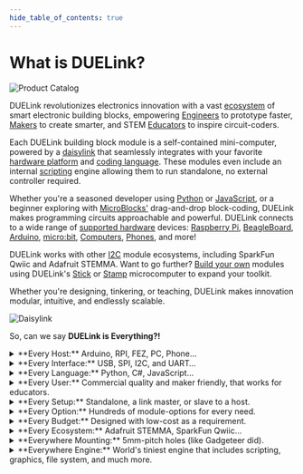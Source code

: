 ```yaml
---
hide_table_of_contents: true
---
```


# What is DUELink?


![Product Catalog](pathname:///img/duelink-modules.png)

DUELink revolutionizes electronics innovation with a vast [ecosystem](./catalog/intro) of smart electronic building blocks, empowering [Engineers](./engineers) to prototype faster, [Makers](./makers) to create smarter, and STEM [Educators](./educators) to inspire circuit-coders.

Each DUELink building block module is a self-contained mini-computer, powered by a [daisylink](./engine/daisylink) that seamlessly integrates with your favorite [hardware platform](./hw/intro) and [coding language](./language/intro). These modules even include an internal [scripting](./engine/scripting) engine allowing them to run standalone, no external controller required.

Whether you're a seasoned developer using [Python](./language/python) or [JavaScript](./language/javascript), or a beginner exploring with [MicroBlocks'](./language/microblocks) drag-and-drop block-coding, DUELink makes programming circuits approachable and powerful. DUELink connects to a wide range of [supported hardware](./hw/intro) devices: [Raspberry Pi](./hw/raspberry-pi), [BeagleBoard](./hw/beagleboard), [Arduino](./hw/arduino), [micro:bit](./hw/microbit), [Computers](./hw/pc-laptop), [Phones](./hw/phone-tablet), and more!

DUELink works with other [I2C](./interface/i2c) module ecosystems, including SparkFun Qwiic and Adafruit STEMMA. Want to go further? [Build your own](./catalog/third-party) modules using DUELink's [Stick](./products/mcstick-a) or [Stamp](./products//mcstamp-a.mdx) microcomputer to expand your toolkit.

Whether you're designing, tinkering, or teaching, DUELink makes innovation modular, intuitive, and endlessly scalable.

![Daisylink](pathname:///img/daisylink.png)

So, can we say **DUELink is Everything?!**

<details>
  <summary>**Every Host:** Arduino, RPI, FEZ, PC, Phone…</summary>

**What do you mean by every host?**

You can continue to use your favorite board and then “link” it to one, or a hundred, DUELink modules. 
We have covered many [supported hardware](./hw/intro) options but you can even go [beyond](./hw/beyond).
</details>

<details>
  <summary>**Every Interface:** USB, SPI, I2C, and UART…</summary>

**Does it really work with every interface?**

Yes…almost! Every single DUELink module supports [multiple interfaces](./interface/intro), including [USB](./interface/usb), 
[Serial UART](./interface/uart), and [I2C](./interface/i2c). That is how these modules connect to your favorite hardware. But then, 
each module has a [Downlink](./interface/downlink) connection allowing you to [Daisylink](./engine/daisylink) hundreds of modules .
</details>

<details>
  <summary>**Every Language:** Python, C#, JavaScript…</summary>

**You couldn't really support every coding language! Could you?**

We support the top [languages](./language/intro) including [Python](./language/python) and 
 [JavaScript](./language/javascript) allowing control over a [PC](./hw/pc-laptop)/ 
a [phone](./hw/phone-tablet) or [Raspberry Pi](./hw/raspberry-pi) / [Arduino](./hw/arduino). However we go beyond that and let you run modules 
[standalone](./language/standalone) in many ways, including [Arduino](./hw/arduino),
[MicroBlocks](./language/microblocks), and the internal [Scripting Language](./engine/scripting).

If [Excel](./language/excel) can control a sensor, then anything can!
</details>

<details>
  <summary>**Every User:** Commercial quality and maker friendly, that works for educators.</summary>

**How can this work for an engineer, but also work for a student?!**

DUELink is designed by commercial engineers who are involved with STEM education. We know what [engineers](./engineers) need 
but also work with [educators](./educators). We do not stop there, we are also [makers](./makers) during our free time.
</details>

<details>
  <summary>**Every Setup:** Standalone, a link master, or slave to a host.</summary>

**How can it run standalone or run with my favorite board/setup?**

Each module has a mini computer allowing it to run [standalone](./language/standalone) using its [Scripting Engine](./engine/scripting). This engine can also be commanded using your favorite [hardware](./hw/intro), such as [Raspberry Pi](./hw/raspberry-pi) or 
[Micro:bit](./hw/microbit) or even control the modules from a [PC](./hw/pc-laptop). 

Still not satisfied? Load the module with [MicroBlocks](./language/microblocks) and use an easy block coding interface, or use 
[Arduino](./hw/arduino) and take advantage of massive community resources.
</details>

<details>
  <summary>**Every Option:** Hundreds of module-options for every need.</summary>

**Where do you get “hundreds of options”?**

We are just getting started and there is a [catalog](./catalog/intro) with 100s of modules available. We dream of a day where there is a DUELink module for every single technology and need. We are not doing it alone! [Third-party modules](./catalog/third-party) are encouraged. We have open [Specifications](./specs) to help you make your own. 

If you do not want to deal with tiny chip soldering, we have a very tiny module for you, called [Stick](./products/mcstick-a). Another one is [Stamp](./products//mcstamp-a.mdx), which is the size of, you guessed it, a stamp!
</details>

<details>
  <summary>**Every Budget:** Designed with low-cost as a requirement.</summary>

**Any budget? I am not seeing a $1 module!**

Yes, modules that are designed, manufactured, and supported in Michigan, USA are not at “Alibaba-level” pricing. The good news is that the modules are priced 
right if you factor in the time needed to get the job done effectively. But hold on, you can also have a hybrid option where basic needs can be met by the “$1 button” but then utilize DUELink's advanced modules for other tasks. Of course, we would love it if you can support us with all your needs as this will help in covering the research and development of future modules that you might really need one day.
</details>

<details>
  <summary>**Every Ecosystem:** Adafruit STEMMA, SparkFun Qwiic…</summary>

**How does DUELink work with any Ecosystem?**

If you are using an ecosystem that uses a JST connector, like Adafruit STEMMA QT or Sparkfun Qwiic, than you are half way there! These ecosystems use  I2C bus to connect to their modules. Since one of the supported interfaces is [I2C](./interface/i2c), DUELink and these ecosystems 
can play together nicely as explained on the [I2C](./interface/i2c) page. Similarly, systems like Seeed Studio Grove will work but you will need an adapter cable due to the different connector size.

If you are using something very different from JST/I2C connections then that works separately and you only 
need a standard [Connector](./products/axconnectors-a) to start [wiring](./products/axcables-a) modules. We even have a [Breakout](./products/adbreakout-a) for easier wiring. You have the option to use one of the [Interfaces](./interface/intro), including [USB](./interface/usb), [I2C](./interface/i2c), and [Serial UART](./interface/uart)
</details>

<details>
  <summary>**Everywhere Mounting:** 5mm-pitch holes (like Gadgeteer did).</summary>

**Can modules be mounted?**

A universal rule is the [specification](./specs) of 5mm-pitched-holes. This allows for universal mounting, like with the available [Holey boards](./products/axholeyboards-a).

We even give you some [mounting hardware](./products/axmounting-a) options! This rule helps when designing 3D packages or when building laser-cut enclosures.
</details>

<details>
  <summary>**Everywhere Engine:** World's tiniest engine that includes scripting, graphics, file system, and much more.</summary>

**How can a simple engine go everywhere?**

The DUELink [engine](./engine/intro) is very powerful for its size! It lives on every single module and includes a [Scripting Language](./engine/scripting)
with an extensive [Standard Library](./engine/stdlib) and support for [Graphics](./engine/graphics), [File System](./engine/filesystem), and far beyond!
</details>

